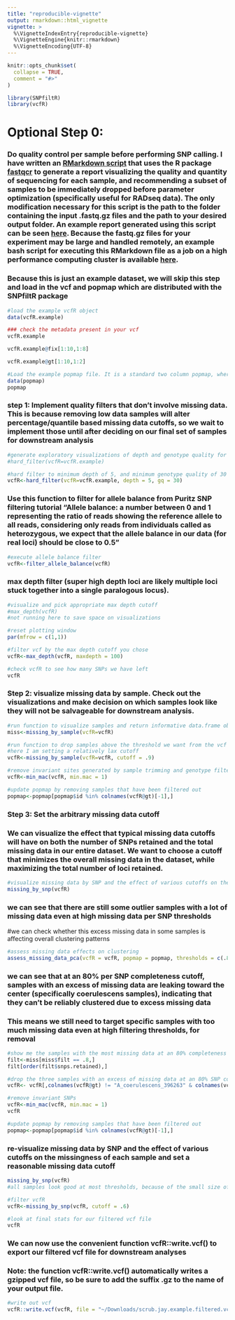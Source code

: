 ```yaml
---
title: "reproducible-vignette"
output: rmarkdown::html_vignette
vignette: >
  %\VignetteIndexEntry{reproducible-vignette}
  %\VignetteEngine{knitr::rmarkdown}
  %\VignetteEncoding{UTF-8}
---
```


```r
knitr::opts_chunk$set(
  collapse = TRUE,
  comment = "#>"
)
```

```r
library(SNPfiltR)
library(vcfR)
```

# Optional Step 0: 

### Do quality control per sample before performing SNP calling. I have written an [RMarkdown script](https://github.com/DevonDeRaad/RADstackshelpR/blob/master/inst/extdata/fastqcr.Rmd) that uses the R package [fastqcr](https://github.com/kassambara/fastqcr) to generate a report visualizing the quality and quantity of sequencing for each sample, and recommending a subset of samples to be immediately dropped before parameter optimization (specifically useful for RADseq data). The only modification necessary for this script is the path to the folder containing the input .fastq.gz files and the path to your desired output folder. An example report generated using this script can be seen [here](https://devonderaad.github.io/RADstackshelpR/articles/quality.control.vignette.html). Because the fastq.gz files for your experiment may be large and handled remotely, an example bash script for executing this RMarkdown file as a job on a high performance computing cluster is available [here](https://github.com/DevonDeRaad/RADstackshelpR/blob/master/inst/extdata/RMarkdown.qc.submit.script.sh).

### Because this is just an example dataset, we will skip this step and load in the vcf and popmap which are distributed with the SNPfiltR package

```r
#load the example vcfR object 
data(vcfR.example)

### check the metadata present in your vcf
vcfR.example

vcfR.example@fix[1:10,1:8]

vcfR.example@gt[1:10,1:2]

#Load the example popmap file. It is a standard two column popmap, where the first column must be named 'id' and contain individual sample identifiers matching the sample identifiers in the vcf file, and the second column must be named 'pop', and contain a population assignment for each sample.
data(popmap)
popmap
```

### step 1: Implement quality filters that don't involve missing data. This is because removing low data samples will alter percentage/quantile based missing data cutoffs, so we wait to implement those until after deciding on our final set of samples for downstream analysis

```r
#generate exploratory visualizations of depth and genotype quality for all called genotypes
#hard_filter(vcfR=vcfR.example)

#hard filter to minimum depth of 5, and minimum genotype quality of 30
vcfR<-hard_filter(vcfR=vcfR.example, depth = 5, gq = 30)
```

### Use this function to filter for allele balance from Puritz SNP filtering tutorial "Allele balance: a number between 0 and 1 representing the ratio of reads showing the reference allele to all reads, considering only reads from individuals called as heterozygous, we expect that the allele balance in our data (for real loci) should be close to 0.5"

```r
#execute allele balance filter
vcfR<-filter_allele_balance(vcfR)
```

### max depth filter (super high depth loci are likely multiple loci stuck together into a single paralogous locus).

```r
#visualize and pick appropriate max depth cutoff
#max_depth(vcfR)
#not running here to save space on visualizations

#reset plotting window
par(mfrow = c(1,1))

#filter vcf by the max depth cutoff you chose
vcfR<-max_depth(vcfR, maxdepth = 100)

#check vcfR to see how many SNPs we have left
vcfR
```

### Step 2: visualize missing data by sample. Check out the visualizations and make decision on which samples look like they will not be salvageable for downstream analysis.

```r
#run function to visualize samples and return informative data.frame object
miss<-missing_by_sample(vcfR=vcfR)

#run function to drop samples above the threshold we want from the vcf
#here I am setting a relatively lax cutoff
vcfR<-missing_by_sample(vcfR=vcfR, cutoff = .9)

#remove invariant sites generated by sample trimming and genotype filtering
vcfR<-min_mac(vcfR, min.mac = 1)

#update popmap by removing samples that have been filtered out
popmap<-popmap[popmap$id %in% colnames(vcfR@gt)[-1],]
```

### Step 3: Set the arbitrary missing data cutoff
### We can visualize the effect that typical missing data cutoffs will have on both the number of SNPs retained and the total missing data in our entire dataset. We want to choose a cutoff that minimizes the overall missing data in the dataset, while maximizing the total number of loci retained.
```r
#visualize missing data by SNP and the effect of various cutoffs on the missingness of each sample
missing_by_snp(vcfR)
```

### we can see that there are still some outlier samples with a lot of missing data even at high missing data per SNP thresholds
#we can check whether this excess missing data in some samples is affecting overall clustering patterns
```r
#assess missing data effects on clustering
assess_missing_data_pca(vcfR = vcfR, popmap = popmap, thresholds = c(.8), clustering = FALSE)
```

### we can see that at an 80% per SNP completeness cutoff, samples with an excess of missing data are leaking toward the center (specifically coerulescens samples), indicating that they can't be reliably clustered due to excess missing data

### This means we still need to target specific samples with too much missing data even at high filtering thresholds, for removal

```r
#show me the samples with the most missing data at an 80% completeness threshold
filt<-miss[miss$filt == .8,]
filt[order(filt$snps.retained),]

#drop the three samples with an excess of missing data at an 80% SNP completeness threshold
vcfR<- vcfR[,colnames(vcfR@gt) != "A_coerulescens_396263" & colnames(vcfR@gt) != "A_woodhouseii_334134" & colnames(vcfR@gt) != "A_coerulescens_396256"]

#remove invariant SNPs
vcfR<-min_mac(vcfR, min.mac = 1)
vcfR

#update popmap by removing samples that have been filtered out
popmap<-popmap[popmap$id %in% colnames(vcfR@gt)[-1],]
```

### re-visualize missing data by SNP and the effect of various cutoffs on the missingness of each sample and set a reasonable missing data cutoff
```r
missing_by_snp(vcfR)
#all samples look good at most thresholds, because of the small size of this dataset, I will choose a 60% completeness threshold in order to retain as many SNPs as possible

#filter vcfR
vcfR<-missing_by_snp(vcfR, cutoff = .6)

#look at final stats for our filtered vcf file
vcfR
```

### We can now use the convenient function vcfR::write.vcf() to export our filtered vcf file for downstream analyses

### Note: the function vcfR::write.vcf() automatically writes a gzipped vcf file, so be sure to add the suffix .gz to the name of your output file.

```r
#write out vcf
vcfR::write.vcf(vcfR, file = "~/Downloads/scrub.jay.example.filtered.vcf.gz")
```

